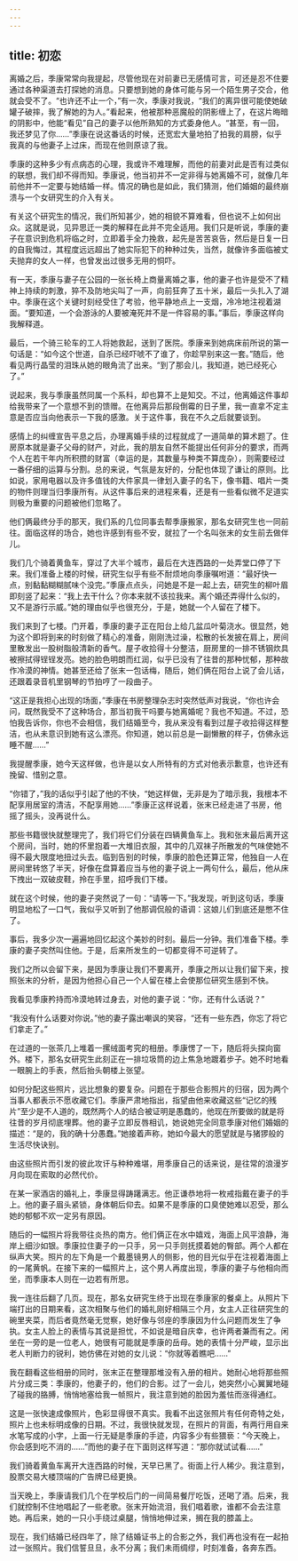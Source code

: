 ```yaml
---
---
---
```

title: 初恋
---




离婚之后，季康常常向我提起，尽管他现在对前妻已无感情可言，可还是忍不住要通过各种渠道去打探她的消息。只要想到她的身体可能与另一个陌生男子交合，他就会受不了。“也许还不止一个，”有一次，季康对我说，“我们的离异很可能使她破罐子破摔，我了解她的为人。”看起来，他被那种恶魔般的阴影缠上了，在这片晦暗的阴影中，他能“看见”自己的妻子以他所熟知的方式委身他人。“甚至，有一回，我还梦见了你……”季康在说这番话的时候，还宽宏大量地拍了拍我的肩膀，似乎我真的与他妻子上过床，而现在他则原谅了我。

季康的这种多少有点病态的心理，我或许不难理解，而他的前妻对此是否有过类似的联想，我们却不得而知。季康说，他当初并不一定非得与她离婚不可，就像几年前他并不一定要与她结婚一样。情况的确也是如此，我们猜测，他们婚姻的最终崩溃与一个女研究生的介入有关。

有关这个研究生的情况，我们所知甚少，她的相貌不算难看，但也说不上如何出众。这就是说，见异思迁一类的解释在此并不完全适用。我们只是听说，季康的妻子在意识到危机将临之时，立即着手全力挽救，起先是苦苦哀告，然后是日复一日的自我悔过，其程度远远超出了她实际犯下的种种过失，当然，就像许多面临被丈夫抛弃的女人一样，也曾发出过很多无用的恫吓。

有一天，季康与妻子在公园的一张长椅上商量离婚之事，他的妻子也许是受不了精神上持续的刺激，猝不及防地尖叫了一声，向前狂奔了五十米，最后一头扎入了湖中。季康在这个关键时刻经受住了考验，他平静地点上一支烟，冷冷地注视着湖面。“要知道，一个会游泳的人要被淹死并不是一件容易的事。”事后，季康这样向我解释道。

最后，一个骑三轮车的工人将她救起，送到了医院。季康来到她病床前所说的第一句话是：“如今这个世道，自杀已经吓唬不了谁了，你趁早别来这一套。”随后，他看见两行晶莹的泪珠从她的眼角流了出来。“到了那会儿，我知道，她已经死心了。”

说起来，我与季康虽然同属一个系科，却也算不上是知交。不过，他离婚这件事却给我带来了一个意想不到的馈赠。在他离异后那段倒霉的日子里，我一直拿不定主意是否应当向他表示一下我的感激。关于这件事，我在不久之后就要谈到。

感情上的纠缠宣告平息之后，办理离婚手续的过程就成了一道简单的算术题了。住房原本就是妻子父母的财产，对此，我的朋友自然不能提出任何非分的要求，而两个人在若干年内所积攒的财富（幸运的是，其数量与种类不算庞杂），则需要经过一番仔细的运算与分割。总的来说，气氛是友好的，分配也体现了谦让的原则。比如说，家用电器以及许多值钱的大件家具一律划入妻子的名下，像书籍、唱片一类的物件则理当归季康所有。从这件事后来的进程来看，还是有一些看似微不足道实则极为重要的问题被他们忽略了。

他们俩最终分手的那天，我们系的几位同事去帮季康搬家，那名女研究生也一同前往。面临这样的场合，她也许感到有些不安，就拉了一个名叫张末的女生前去做伴儿。

我们几个骑着黄鱼车，穿过了大半个城市，最后在大连西路的一处弄堂口停了下来。我们准备上楼的时候，研究生似乎有些不耐烦地向季康嘱咐道：“最好快一点，别黏黏糊糊腻味个没完。”季康点点头，问她是不是一起上去，研究生的柳叶眉即刻竖了起来：“我上去干什么？你本来就不该拉我来。离个婚还弄得什么似的，又不是游行示威。”她的理由似乎也很充分，于是，她就一个人留在了楼下。

我们来到了七楼。门开着，季康的妻子正在阳台上给几盆瓜叶菊浇水。很显然，她为这个即将到来的时刻做了精心的准备，刚刚洗过澡，松散的长发披在肩上，房间里散发出一股树脂般清新的香气。屋子收拾得十分整洁，厨房里的一排不锈钢炊具被擦拭得锃锃发亮。她的脸色明朗而红润，似乎已没有了往昔的那种忧郁，那种故作冷漠的神情。她甚至还给了张末一包话梅，随后，她们俩在阳台上说了会儿话，还跟着录音机里钢琴的节拍哼了一段曲子。

“这正是我担心出现的场面，”季康在书房整理杂志时突然低声对我说，“你也许会问，既然我受不了这种场合，那当初我干吗要与她离婚呢？我也不知道。不过，恐怕我告诉你，你也不会相信，我们结婚至今，我从来没有看到过屋子收拾得这样整洁，也从未意识到她有这么漂亮。你知道，她以前总是一副懒散的样子，仿佛永远睡不醒……”

我提醒季康，她今天这样做，也许是以女人所特有的方式对他表示歉意，也许还有挽留、惜别之意。

“你错了，”我的话似乎引起了他的不快，“她这样做，无非是为了暗示我，我根本不配享用居室的清洁，不配享用她……”季康正这样说着，张末已经走进了书房，他摇了摇头，没再说什么。

那些书籍很快就整理完了，我们将它们分装在四辆黄鱼车上。我和张末最后离开这个房间，当时，她的怀里抱着一大堆旧衣服，其中的几双袜子所散发的气味使她不得不最大限度地扭过头去。临到告别的时候，季康的脸色还算正常，他独自一人在房间里转悠了半天，好像在盘算着应当与他的妻子说上一两句什么，最后，他从床下拽出一双破皮鞋，拎在手里，招呼我们下楼。

就在这个时候，他的妻子突然说了一句：“请等一下。”我发现，听到这句话，季康明显地松了一口气，我似乎又听到了他那调侃般的语调：这娘儿们到底还是憋不住了。

事后，我多少次一遍遍地回忆起这个美妙的时刻。最后一分钟。我们准备下楼。季康的妻子突然叫住他。于是，后来所发生的一切都变得不可逆转了。

我们之所以会留下来，是因为季康让我们不要离开，季康之所以让我们留下来，按照张末的分析，是因为他担心自己一个人留在楼上会使那位研究生感到不快。

我看见季康矜持而冷漠地转过身去，对他的妻子说：“你，还有什么话说？”

“我没有什么话要对你说。”他的妻子露出嘲讽的笑容，“还有一些东西，你忘了将它们拿走了。”

在过道的一张茶几上堆着一摞绒面考究的相册。季康愣了一下，随后将头探向窗外。楼下，那名女研究生此刻正在一排垃圾筒的边上焦急地踱着步子。她不时地看一眼腕上的手表，然后抬头朝楼上张望。

如何分配这些照片，远比想象的要复杂。问题在于那些合影照片的归宿，因为两个当事人都表示不愿收藏它们。季康严肃地指出，指望由他来收藏这些“记忆的残片”至少是不人道的，既然两个人的结合被证明是愚蠢的，他现在所要做的就是将往昔的岁月彻底埋葬。他的妻子立即反唇相讥，她说她完全同意季康对他们婚姻的描述：“是的，我的确十分愚蠢。”她接着声称，她如今最大的愿望就是与猪猡般的生活尽快诀别。

由这些照片而引发的彼此攻讦与种种难堪，用季康自己的话来说，是往常的浪漫岁月向现在索取的必然代价。

在某一家酒店的婚礼上，季康显得踌躇满志。他正谦恭地将一枚戒指戴在妻子的手上。他的妻子眉头紧锁，身体朝后仰去。如果不是季康的口臭使她难以忍受，那么她的郁郁不欢一定另有原因。

随后的一幅照片将我带往炎热的南方。他们俩正在水中嬉戏，海面上风平浪静，海岸上细沙如银。季康拉住妻子的一只手，另一只手则抚摸着她的臀部。两个人都在纵声大笑。照片的左下角是一个戴墨镜男人的侧影，他的目光似乎在注视着海面上的一尾黄帆。在接下来的一幅照片上，这个男人再度出现，季康的妻子与他相向而坐，而季康本人则在一边若有所思。

我一连往后翻了几页。现在，那名女研究生终于出现在季康家的餐桌上。从照片下端打出的日期来看，这次相聚与他们的婚礼刚好相隔三个月，女主人正往研究生的碗里夹菜，而后者竟然毫无觉察，她好像与邻座的季康因为什么问题而发生了争执。女主人脸上的表情与其说是担忧，不如说是暗自庆幸，也许两者兼而有之。闲坐在一旁的是一位老人，她很有可能就是季康的岳母。她的表情十分严峻，显示出老人判断力的锐利，她仿佛在对她的女儿说：“你就等着瞧吧……”

我在翻看这些相册的同时，张末正在整理那堆没有入册的相片。她耐心地将那些照片分成三类：季康的，他妻子的，他们的合影。过了一会儿，她突然小心翼翼地碰了碰我的胳膊，悄悄地塞给我一帧照片，我注意到她的脸因为羞怯而涨得通红。

这是一张快速成像照片，色彩显得很不真实。我看不出这张照片有任何奇特之处，照片上也未标明成像的日期。不过，我很快就发现，在照片的背面，有两行用自来水笔写成的小字，上面一行无疑是季康的手迹，内容多少有些猥亵：“今天晚上，你会感到吃不消的……”而他的妻子在下面则这样写道：“那你就试试看……”

我们骑着黄鱼车离开大连西路的时候，天早已黑了。街面上行人稀少。我注意到，股票交易大楼顶端的广告牌已经更换。

当天晚上，季康请我们几个在学校后门的一间简易餐厅吃饭，还喝了酒。后来，我们就控制不住地唱起了一些老歌。张末开始流泪，我们唱着歌，谁都不会去注意她。再后来，她的一只小手绕过桌腿，悄悄地伸过来，搁在我的膝盖上。

现在，我们结婚已经四年了，除了结婚证书上的合影之外，我们再也没有在一起拍过一张照片。我们信誓旦旦，永不分离；我们未雨绸缪，时刻准备，各奔东西。
